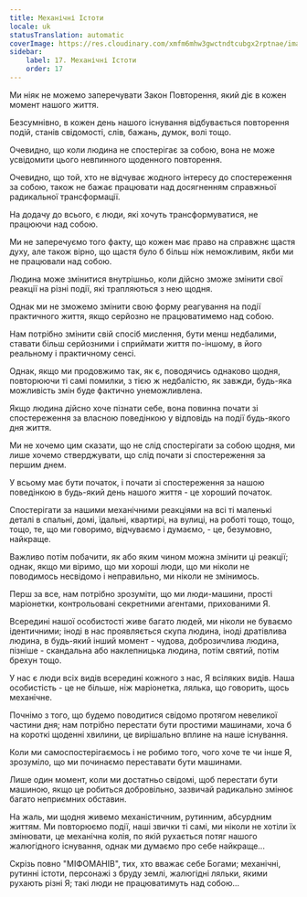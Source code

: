 ```yaml
---
title: Механічні Істоти
locale: uk
statusTranslation: automatic
coverImage: https://res.cloudinary.com/xmfm6mhw3gwctndtcubgx2rptnae/image/upload/v1740468922/small_cover_tratado_de_psicologia_revolucionaria_a4c0dca4e0.webp
sidebar:
    label: 17. Механічні Істоти
    order: 17
---
```

Ми ніяк не можемо заперечувати Закон Повторення, який діє в кожен момент нашого життя.

Безсумнівно, в кожен день нашого існування відбувається повторення подій, станів свідомості, слів, бажань, думок, волі тощо.

Очевидно, що коли людина не спостерігає за собою, вона не може усвідомити цього невпинного щоденного повторення.

Очевидно, що той, хто не відчуває жодного інтересу до спостереження за собою, також не бажає працювати над досягненням справжньої радикальної трансформації.

На додачу до всього, є люди, які хочуть трансформуватися, не працюючи над собою.

Ми не заперечуємо того факту, що кожен має право на справжнє щастя духу, але також вірно, що щастя було б більш ніж неможливим, якби ми не працювали над собою.

Людина може змінитися внутрішньо, коли дійсно зможе змінити свої реакції на різні події, які трапляються з нею щодня.

Однак ми не зможемо змінити свою форму реагування на події практичного життя, якщо серйозно не працюватимемо над собою.

Нам потрібно змінити свій спосіб мислення, бути менш недбалими, ставати більш серйозними і сприймати життя по-іншому, в його реальному і практичному сенсі.

Однак, якщо ми продовжимо так, як є, поводячись однаково щодня, повторюючи ті самі помилки, з тією ж недбалістю, як завжди, будь-яка можливість змін буде фактично унеможливлена.

Якщо людина дійсно хоче пізнати себе, вона повинна почати зі спостереження за власною поведінкою у відповідь на події будь-якого дня життя.

Ми не хочемо цим сказати, що не слід спостерігати за собою щодня, ми лише хочемо стверджувати, що слід почати зі спостереження за першим днем.

У всьому має бути початок, і почати зі спостереження за нашою поведінкою в будь-який день нашого життя - це хороший початок.

Спостерігати за нашими механічними реакціями на всі ті маленькі деталі в спальні, домі, їдальні, квартирі, на вулиці, на роботі тощо, тощо, тощо, те, що ми говоримо, відчуваємо і думаємо, - це, безумовно, найкраще.

Важливо потім побачити, як або яким чином можна змінити ці реакції; однак, якщо ми віримо, що ми хороші люди, що ми ніколи не поводимось несвідомо і неправильно, ми ніколи не змінимось.

Перш за все, нам потрібно зрозуміти, що ми люди-машини, прості маріонетки, контрольовані секретними агентами, прихованими Я.

Всередині нашої особистості живе багато людей, ми ніколи не буваємо ідентичними; іноді в нас проявляється скупа людина, іноді дратівлива людина, в будь-який інший момент - чудова, доброзичлива людина, пізніше - скандальна або наклепницька людина, потім святий, потім брехун тощо.

У нас є люди всіх видів всередині кожного з нас, Я всіляких видів. Наша особистість - це не більше, ніж маріонетка, лялька, що говорить, щось механічне.

Почнімо з того, що будемо поводитися свідомо протягом невеликої частини дня; нам потрібно перестати бути простими машинами, хоча б на короткі щоденні хвилини, це вирішально вплине на наше існування.

Коли ми самоспостерігаємось і не робимо того, чого хоче те чи інше Я, зрозуміло, що ми починаємо переставати бути машинами.

Лише один момент, коли ми достатньо свідомі, щоб перестати бути машиною, якщо це робиться добровільно, зазвичай радикально змінює багато неприємних обставин.

На жаль, ми щодня живемо механістичним, рутинним, абсурдним життям. Ми повторюємо події, наші звички ті самі, ми ніколи не хотіли їх змінювати, це механічна колія, по якій рухається потяг нашого жалюгідного існування, однак ми думаємо про себе найкраще...

Скрізь повно "МІФОМАНІВ", тих, хто вважає себе Богами; механічні, рутинні істоти, персонажі з бруду землі, жалюгідні ляльки, якими рухають різні Я; такі люди не працюватимуть над собою...

